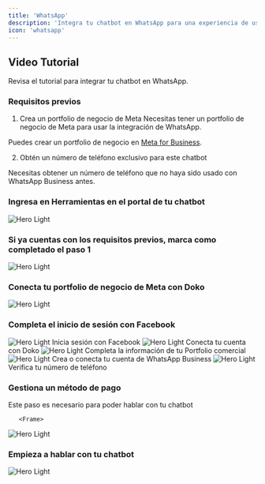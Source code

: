 ```yaml
---
title: 'WhatsApp'
description: 'Integra tu chatbot en WhatsApp para una experiencia de usuario fluida.'
icon: 'whatsapp'
---
```

## Video Tutorial
<Card title="Revisa el tutorial" icon="youtube" href="https://youtu.be/aTM9VQm_RAU?si=qOmfeTQBjHTv9oyd">
  Revisa el tutorial para integrar tu chatbot en WhatsApp.
</Card>

### Requisitos previos

1. Crea un portfolio de negocio de Meta
Necesitas tener un portfolio de negocio de Meta para usar la integración de WhatsApp.

Puedes crear un portfolio de negocio en [Meta for Business](https://www.facebook.com/business/help/1710077379203657).

2. Obtén un número de teléfono exclusivo para este chatbot

Necesitas obtener un número de teléfono que no haya sido usado con WhatsApp Business antes.

<Steps>
    <Step>
        <h3>Ingresa en Herramientas en el portal de tu chatbot</h3>
       <Frame>
  <img src="/images/hero-light.svg" alt="Hero Light" />
</Frame>
    </Step>
 <Step>
        <h3>Si ya cuentas con los requisitos previos, marca como completado el paso 1</h3>
       <Frame>
  <img src="/images/hero-light.svg" alt="Hero Light" />
</Frame>
    </Step>
     <Step>
        <h3>Conecta tu portfolio de negocio de Meta con Doko</h3>
       <Frame>
  <img src="/images/hero-light.svg" alt="Hero Light" />
</Frame>
    </Step>
    <Step>
        <h3>Completa el inicio de sesión con Facebook</h3>
       <Frame>
  <img src="/images/hero-light.svg" alt="Hero Light" />
 
</Frame>
  Inicia sesión con Facebook
 <Frame>
  <img src="/images/hero-light.svg" alt="Hero Light" />
</Frame>
 Conecta tu cuenta con Doko
 <Frame>
  <img src="/images/hero-light.svg" alt="Hero Light" />
</Frame>
  Completa la información de tu Portfolio comercial
 <Frame>
  <img src="/images/hero-light.svg" alt="Hero Light" />
</Frame>
  Crea o conecta tu cuenta de WhatsApp Business
 <Frame>
  <img src="/images/hero-light.svg" alt="Hero Light" />
</Frame>
 Verifica tu número de teléfono
    </Step>
    <Step>
        <h3>Gestiona un método de pago </h3>
        <Warning>Este paso es necesario para poder hablar con tu chatbot</Warning>

       <Frame>
  <img src="/images/hero-light.svg" alt="Hero Light" />
</Frame>
    </Step>
    <Step>
        <h3>Empieza a hablar con tu chatbot</h3>
       <Frame>
  <img src="/images/hero-light.svg" alt="Hero Light" />
</Frame>
    </Step>
</Steps>
